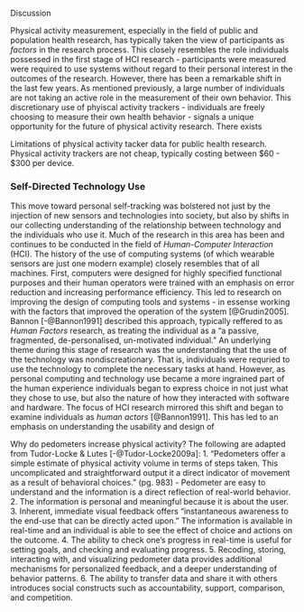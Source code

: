 Discussion

Physical activity measurement, especially in the field of public and population health research, has typically taken the view of participants as *factors* in the research process. This closely resembles the role individuals possessed in the first stage of HCI research - participants were measured were required to use systems without regard to their personal interest in the outcomes of the research. However, there has been a remarkable shift in the last few years. As mentioned previously, a large number of individuals are not taking an active role in the measurement of their own behavior. This discretionary use of phyiscal activity trackers - individuals are freely choosing to measure their own health behavior - signals a unique opportunity for the future of physical activity research. There exists

Limitations of physical activity tacker data for public health research.
Physical activity trackers are not cheap, typically costing between $60 - $300 per device.

### Self-Directed Technology Use
This move toward personal self-tracking was bolstered not just by the injection of new sensors and technologies into society, but also by shifts in our collecting understanding of the relationship between technology and the individuals who use it. Much of the research in this area has been and continues to be conducted in the field of *Human-Computer Interaction* (HCI). The history of the use of computing systems (of which wearable sensors are just one modern example) closely resembles that of all machines. First, computers were designed for highly specified functional purposes and their human operators were trained with an emphasis on error reduction and increasing performance efficiency. This led to research on improving the design of computing tools and systems - in essense working with the factors that improved the operation of the system [@Grudin2005]. Bannon [-@Bannon1991] described this approach, typically reffered to as *Human Factors* research, as treating the individual as a "a passive, fragmented, de-personalised, un-motivated individual." An underlying theme during this stage of research was the understanding that the use of the technology was nondiscreationary. That is, individuals were requried to use the technology to complete the necessary tasks at hand. However, as personal computing and technology use became a more ingrained part of the human experience individuals began to express choice in not just what they chose to use, but also the nature of how they interacted with software and hardware. The focus of HCI research mirrored this shift and began to examine individuals as *human actors* [@Bannon1991]. This has led to an emphasis on understanding the usability and design of


Why do pedometers increase physical activity? The following are adapted from Tudor-Locke & Lutes [-@Tudor-Locke2009a]:
1.	“Pedometers offer a simple estimate of physical activity volume in terms of steps taken. This uncomplicated and straightforward output it a direct indicator of movement as a result of behavioral choices.” (pg. 983) - Pedometer are easy to understand and the information is a direct reflection of real-world behavior.
2.	The information is personal and meaningful because it is about the user.
3.	Inherent, immediate visual feedback offers “instantaneous awareness to the end-use that can be directly acted upon.” The information is available in real-time and an individual is able to see the effect of choice and actions on the outcome.
4.	The ability to check one’s progress in real-time is useful for setting goals, and checking and evaluating progress.
5.	Recoding, storing, interacting with, and visualizing pedometer data provides additional mechanisms for personalized feedback, and a deeper understanding of behavior patterns.
6.	The ability to transfer data and share it with others introduces social constructs such as accountability, support, comparison, and competition.

